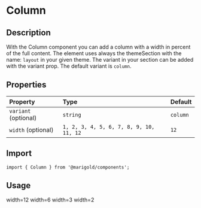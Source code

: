 
<Meta title="Components/Layout/Column" />

# Column

## Description

With the Column component you can add a column with a width in percent of the full content.
The element uses always the themeSection with the name: `layout` in your given theme. The variant in your section can be added with the variant prop. The default variant is `column`.

## Properties

| Property             | Type                                    | Default  |
| :------------------- | :-------------------------------------- | :------- |
| `variant` (optional) | `string`                                | `column` |
| `width` (optional)   | `1, 2, 3, 4, 5, 6, 7, 8, 9, 10, 11, 12` | `12`     |

## Import

```tsx
import { Column } from '@marigold/components';
```

## Usage

<Preview>
  <Story name="Column12">
    <Column
      className={useStyles({
        textAlign: 'center',
        border: '1px solid',
        padding: 2,
        margin: 2,
      })}
    >
      width=12
    </Column>
    <Column
      width={6}
      className={useStyles({
        textAlign: 'center',
        border: '1px solid',
        padding: 2,
        margin: 2,
      })}
    >
      width=6
    </Column>
    <Column
      width={3}
      className={useStyles({
        textAlign: 'center',
        border: '1px solid',
        padding: 2,
        margin: 2,
      })}
    >
      width=3
    </Column>
    <Column
      width={2}
      className={useStyles({
        textAlign: 'center',
        border: '1px solid',
        padding: 2,
        margin: 2,
      })}
    >
      width=2
    </Column>
  </Story>
</Preview>
